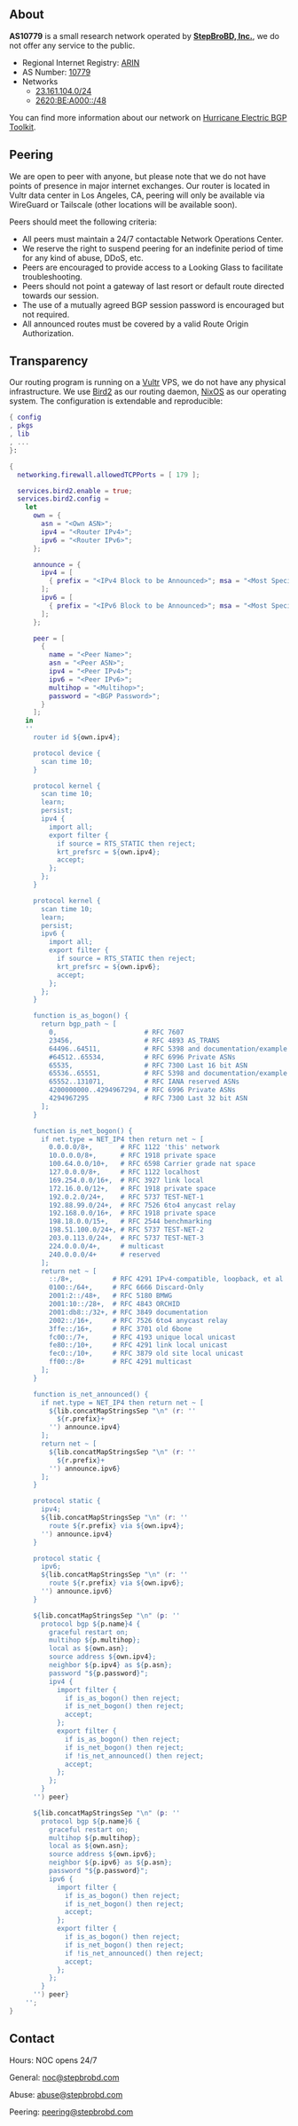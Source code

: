 ## About

**AS10779** is a small research network operated by [**StepBroBD, Inc.**](https://stepbrobd.com), we do not offer any service to the public.

- Regional Internet Registry: [ARIN](https://www.arin.net)
- AS Number: [10779](https://rdap.arin.net/registry/autnum/10779)
- Networks
  - [23.161.104.0/24](https://rdap.arin.net/registry/ip/23.161.104.0)
  - [2620:BE:A000::/48](https://rdap.arin.net/registry/ip/2620:be:a000::)

You can find more information about our network on [Hurricane Electric BGP Toolkit](https://bgp.he.net/as10779).

## Peering

We are open to peer with anyone, but please note that we do not have points of presence in major internet exchanges.
Our router is located in Vultr data center in Los Angeles, CA, peering will only be available via WireGuard or Tailscale (other locations will be available soon).

Peers should meet the following criteria:

- All peers must maintain a 24/7 contactable Network Operations Center.
- We reserve the right to suspend peering for an indefinite period of time for any kind of abuse, DDoS, etc.
- Peers are encouraged to provide access to a Looking Glass to facilitate troubleshooting.
- Peers should not point a gateway of last resort or default route directed towards our session.
- The use of a mutually agreed BGP session password is encouraged but not required.
- All announced routes must be covered by a valid Route Origin Authorization.

## Transparency

Our routing program is running on a [Vultr](https://www.vultr.com) VPS, we do not have any physical infrastructure.
We use [Bird2](https://bird.network.cz) as our routing daemon, [NixOS](https://nixos.org) as our operating system.
The configuration is extendable and reproducible:

```nix showLineNumbers {13-17,19-26,28-37} filename="Example: bird2.nix"
{ config
, pkgs
, lib
, ...
}:

{
  networking.firewall.allowedTCPPorts = [ 179 ];

  services.bird2.enable = true;
  services.bird2.config =
    let
      own = {
        asn = "<Own ASN>";
        ipv4 = "<Router IPv4>";
        ipv6 = "<Router IPv6>";
      };

      announce = {
        ipv4 = [
          { prefix = "<IPv4 Block to be Announced>"; msa = "<Most Specific Announcement>"; origin = "<Origin ASN>"; }
        ];
        ipv6 = [
          { prefix = "<IPv6 Block to be Announced>"; msa = "<Most Specific Announcement>"; origin = "<Origin ASN>"; }
        ];
      };

      peer = [
        {
          name = "<Peer Name>";
          asn = "<Peer ASN>";
          ipv4 = "<Peer IPv4>";
          ipv6 = "<Peer IPv6>";
          multihop = "<Multihop>";
          password = "<BGP Password>";
        }
      ];
    in
    ''
      router id ${own.ipv4};

      protocol device {
        scan time 10;
      }

      protocol kernel {
        scan time 10;
        learn;
        persist;
        ipv4 {
          import all;
          export filter {
            if source = RTS_STATIC then reject;
            krt_prefsrc = ${own.ipv4};
            accept;
          };
        };
      }

      protocol kernel {
        scan time 10;
        learn;
        persist;
        ipv6 {
          import all;
          export filter {
            if source = RTS_STATIC then reject;
            krt_prefsrc = ${own.ipv6};
            accept;
          };
        };
      }

      function is_as_bogon() {
        return bgp_path ~ [
          0,                      # RFC 7607
          23456,                  # RFC 4893 AS_TRANS
          64496..64511,           # RFC 5398 and documentation/example ASNs
          #64512..65534,          # RFC 6996 Private ASNs
          65535,                  # RFC 7300 Last 16 bit ASN
          65536..65551,           # RFC 5398 and documentation/example ASNs
          65552..131071,          # RFC IANA reserved ASNs
          4200000000..4294967294, # RFC 6996 Private ASNs
          4294967295              # RFC 7300 Last 32 bit ASN
        ];
      }

      function is_net_bogon() {
        if net.type = NET_IP4 then return net ~ [
          0.0.0.0/8+,       # RFC 1122 'this' network
          10.0.0.0/8+,      # RFC 1918 private space
          100.64.0.0/10+,   # RFC 6598 Carrier grade nat space
          127.0.0.0/8+,     # RFC 1122 localhost
          169.254.0.0/16+,  # RFC 3927 link local
          172.16.0.0/12+,   # RFC 1918 private space
          192.0.2.0/24+,    # RFC 5737 TEST-NET-1
          192.88.99.0/24+,  # RFC 7526 6to4 anycast relay
          192.168.0.0/16+,  # RFC 1918 private space
          198.18.0.0/15+,   # RFC 2544 benchmarking
          198.51.100.0/24+, # RFC 5737 TEST-NET-2
          203.0.113.0/24+,  # RFC 5737 TEST-NET-3
          224.0.0.0/4+,     # multicast
          240.0.0.0/4+      # reserved
        ];
        return net ~ [
          ::/8+,          # RFC 4291 IPv4-compatible, loopback, et al
          0100::/64+,     # RFC 6666 Discard-Only
          2001:2::/48+,   # RFC 5180 BMWG
          2001:10::/28+,  # RFC 4843 ORCHID
          2001:db8::/32+, # RFC 3849 documentation
          2002::/16+,     # RFC 7526 6to4 anycast relay
          3ffe::/16+,     # RFC 3701 old 6bone
          fc00::/7+,      # RFC 4193 unique local unicast
          fe80::/10+,     # RFC 4291 link local unicast
          fec0::/10+,     # RFC 3879 old site local unicast
          ff00::/8+       # RFC 4291 multicast
        ];
      }

      function is_net_announced() {
        if net.type = NET_IP4 then return net ~ [
          ${lib.concatMapStringsSep "\n" (r: ''
            ${r.prefix}+
          '') announce.ipv4}
        ];
        return net ~ [
          ${lib.concatMapStringsSep "\n" (r: ''
            ${r.prefix}+
          '') announce.ipv6}
        ];
      }

      protocol static {
        ipv4;
        ${lib.concatMapStringsSep "\n" (r: ''
          route ${r.prefix} via ${own.ipv4};
        '') announce.ipv4}
      }

      protocol static {
        ipv6;
        ${lib.concatMapStringsSep "\n" (r: ''
          route ${r.prefix} via ${own.ipv6};
        '') announce.ipv6}
      }

      ${lib.concatMapStringsSep "\n" (p: ''
        protocol bgp ${p.name}4 {
          graceful restart on;
          multihop ${p.multihop};
          local as ${own.asn};
          source address ${own.ipv4};
          neighbor ${p.ipv4} as ${p.asn};
          password "${p.password}";
          ipv4 {
            import filter {
              if is_as_bogon() then reject;
              if is_net_bogon() then reject;
              accept;
            };
            export filter {
              if is_as_bogon() then reject;
              if is_net_bogon() then reject;
              if !is_net_announced() then reject;
              accept;
            };
          };
        }
      '') peer}

      ${lib.concatMapStringsSep "\n" (p: ''
        protocol bgp ${p.name}6 {
          graceful restart on;
          multihop ${p.multihop};
          local as ${own.asn};
          source address ${own.ipv6};
          neighbor ${p.ipv6} as ${p.asn};
          password "${p.password}";
          ipv6 {
            import filter {
              if is_as_bogon() then reject;
              if is_net_bogon() then reject;
              accept;
            };
            export filter {
              if is_as_bogon() then reject;
              if is_net_bogon() then reject;
              if !is_net_announced() then reject;
              accept;
            };
          };
        }
      '') peer}
    '';
}
```

## Contact

Hours: NOC opens 24/7

General: [noc@stepbrobd.com](mailto:noc@stepbrobd.com)

Abuse: [abuse@stepbrobd.com](mailto:abuse@stepbrobd.com)

Peering: [peering@stepbrobd.com](mailto:peering@stepbrobd.com)

